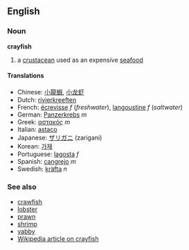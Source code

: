 ==English==
===Noun===
'''crayfish'''<!-- both "crayfish" and "crayfishes" used for the plural? -->

# a [[crustacean]] used as an expensive [[seafood]]

====Translations====
*Chinese: [[小龍蝦]], [[小龙虾]]
*Dutch: [[rivierkreeften]]<!-- plural? -->
*French: [[écrevisse]] ''f'' (''freshwater''), [[langoustine]] ''f'' (''saltwater'')
*German: [[Panzerkrebs]] ''m''
*Greek: [[αστακός]] ''m''
*Italian: [[astaco]]<!-- masc? -->
*Japanese: [[ザリガニ]] (zarigani)
*Korean: [[가재]]
*Portuguese: [[lagosta]] ''f''
*Spanish: [[cangrejo]] ''m''
*Swedish: [[kräfta]] ''n''

===See also===
*[[crawfish]]
*[[lobster]]
*[[prawn]]
*[[shrimp]]
*[[yabby]]
*[[w:Crayfish|Wikipedia article on crayfish]]